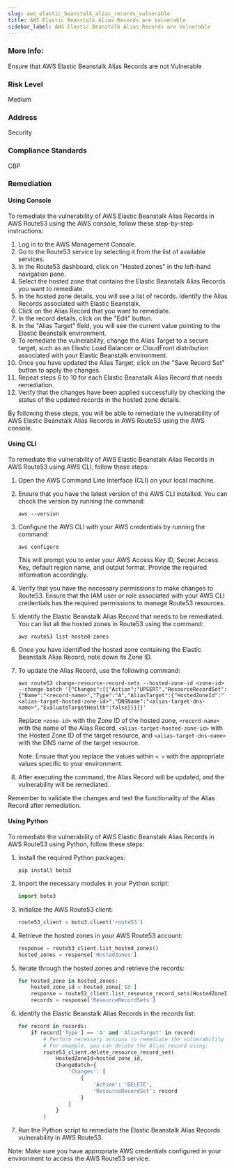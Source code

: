 ```yaml
---
slug: aws_elastic_beanstalk_alias_records_vulnerable
title: AWS Elastic Beanstalk Alias Records are Vulnerable
sidebar_label: AWS Elastic Beanstalk Alias Records are Vulnerable
---
```


### More Info:

Ensure that AWS Elastic Beanstalk Alias Records are not Vulnerable

### Risk Level

Medium

### Address

Security

### Compliance Standards

CBP

### Remediation

#### Using Console

To remediate the vulnerability of AWS Elastic Beanstalk Alias Records in AWS Route53 using the AWS console, follow these step-by-step instructions:

1. Log in to the AWS Management Console.
2. Go to the Route53 service by selecting it from the list of available services.
3. In the Route53 dashboard, click on "Hosted zones" in the left-hand navigation pane.
4. Select the hosted zone that contains the Elastic Beanstalk Alias Records you want to remediate.
5. In the hosted zone details, you will see a list of records. Identify the Alias Records associated with Elastic Beanstalk.
6. Click on the Alias Record that you want to remediate.
7. In the record details, click on the "Edit" button.
8. In the "Alias Target" field, you will see the current value pointing to the Elastic Beanstalk environment.
9. To remediate the vulnerability, change the Alias Target to a secure target, such as an Elastic Load Balancer or CloudFront distribution associated with your Elastic Beanstalk environment.
10. Once you have updated the Alias Target, click on the "Save Record Set" button to apply the changes.
11. Repeat steps 6 to 10 for each Elastic Beanstalk Alias Record that needs remediation.
12. Verify that the changes have been applied successfully by checking the status of the updated records in the hosted zone details.

By following these steps, you will be able to remediate the vulnerability of AWS Elastic Beanstalk Alias Records in AWS Route53 using the AWS console.

#### Using CLI

To remediate the vulnerability of AWS Elastic Beanstalk Alias Records in AWS Route53 using AWS CLI, follow these steps:

1. Open the AWS Command Line Interface (CLI) on your local machine.

2. Ensure that you have the latest version of the AWS CLI installed. You can check the version by running the command:
   ```
   aws --version
   ```

3. Configure the AWS CLI with your AWS credentials by running the command:
   ```
   aws configure
   ```
   This will prompt you to enter your AWS Access Key ID, Secret Access Key, default region name, and output format. Provide the required information accordingly.

4. Verify that you have the necessary permissions to make changes to Route53. Ensure that the IAM user or role associated with your AWS CLI credentials has the required permissions to manage Route53 resources.

5. Identify the Elastic Beanstalk Alias Record that needs to be remediated. You can list all the hosted zones in Route53 using the command:
   ```
   aws route53 list-hosted-zones
   ```

6. Once you have identified the hosted zone containing the Elastic Beanstalk Alias Record, note down its Zone ID.

7. To update the Alias Record, use the following command:
   ```
   aws route53 change-resource-record-sets --hosted-zone-id <zone-id> --change-batch '{"Changes":[{"Action":"UPSERT","ResourceRecordSet":{"Name":"<record-name>","Type":"A","AliasTarget":{"HostedZoneId":"<alias-target-hosted-zone-id>","DNSName":"<alias-target-dns-name>","EvaluateTargetHealth":false}}}]}' 
   ```
   Replace `<zone-id>` with the Zone ID of the hosted zone, `<record-name>` with the name of the Alias Record, `<alias-target-hosted-zone-id>` with the Hosted Zone ID of the target resource, and `<alias-target-dns-name>` with the DNS name of the target resource.

   Note: Ensure that you replace the values within `< >` with the appropriate values specific to your environment.

8. After executing the command, the Alias Record will be updated, and the vulnerability will be remediated.

Remember to validate the changes and test the functionality of the Alias Record after remediation.

#### Using Python

To remediate the vulnerability of AWS Elastic Beanstalk Alias Records in AWS Route53 using Python, follow these steps:

1. Install the required Python packages:
   ```
   pip install boto3
   ```

2. Import the necessary modules in your Python script:
   ```python
   import boto3
   ```

3. Initialize the AWS Route53 client:
   ```python
   route53_client = boto3.client('route53')
   ```

4. Retrieve the hosted zones in your AWS Route53 account:
   ```python
   response = route53_client.list_hosted_zones()
   hosted_zones = response['HostedZones']
   ```

5. Iterate through the hosted zones and retrieve the records:
   ```python
   for hosted_zone in hosted_zones:
       hosted_zone_id = hosted_zone['Id']
       response = route53_client.list_resource_record_sets(HostedZoneId=hosted_zone_id)
       records = response['ResourceRecordSets']
   ```

6. Identify the Elastic Beanstalk Alias Records in the records list:
   ```python
   for record in records:
       if record['Type'] == 'A' and 'AliasTarget' in record:
           # Perform necessary actions to remediate the vulnerability
           # For example, you can delete the Alias record using:
           route53_client.delete_resource_record_set(
               HostedZoneId=hosted_zone_id,
               ChangeBatch={
                   'Changes': [
                       {
                           'Action': 'DELETE',
                           'ResourceRecordSet': record
                       }
                   ]
               }
           )
   ```

7. Run the Python script to remediate the Elastic Beanstalk Alias Records vulnerability in AWS Route53.

Note: Make sure you have appropriate AWS credentials configured in your environment to access the AWS Route53 service.


